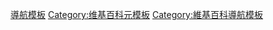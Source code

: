 {{Template category|description = 下列導航模板用來連結相關的導航模板，此分類中的模板不應使用於一般條目中。}}

[[Category:導航模板|]]
[[Category:维基百科元模板|Category:维基百科元模板]]
[[Category:維基百科導航模板|Category:維基百科導航模板]]